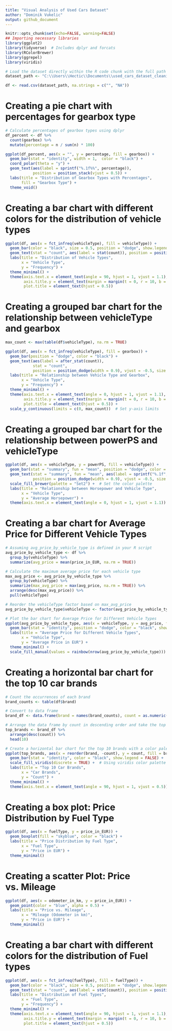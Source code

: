 ```yaml
---
title: "Visual Analysis of Used Cars Dataset"
author: "Dominik Vukelic"
output: github_document
---
```


```r
knitr::opts_chunk$set(echo=FALSE, warning=FALSE)
## Importing necessary libraries
library(ggplot2)
library(tidyverse)  # Includes dplyr and forcats
library(RColorBrewer)
library(ggrepel)
library(viridis)
```

```r
# Load the dataset directly within the R code chunk with the full path
dataset_path <- "C:\\Users\\Hectic\\Documents\\used_cars_dataset_cleaning\\cleaned starting file\\cleaned_autos.csv"

df <- read.csv(dataset_path, na.strings = c("", "NA"))
```

# Creating a pie chart with percentages for gearbox type

```r
# Calculate percentages of gearbox types using dplyr
df_percent <- df %>%
  count(gearbox) %>%
  mutate(percentage = n / sum(n) * 100)

ggplot(df_percent, aes(x = "", y = percentage, fill = gearbox)) +
  geom_bar(stat = "identity", width = 1,  color = "black") +
  coord_polar(theta = "y") +
  geom_text(aes(label = sprintf("%.1f%%", percentage)),
            position = position_stack(vjust = 0.5)) +
  labs(title = "Distribution of Gearbox Types with Percentages",
       fill = "Gearbox Type") +
  theme_void()
```

# Creating a bar chart with different colors for the distribution of vehicle types

```r
ggplot(df, aes(x = fct_infreq(vehicleType), fill = vehicleType)) +
  geom_bar(color = "black", size = 0.5, position = "dodge", show.legend = FALSE) +
  geom_text(stat = "count", aes(label = stat(count)), position = position_dodge(width = 0.9), vjust = -0.5) +  # Add numbers into the bars
  labs(title = "Distribution of Vehicle Types",
       x = "Vehicle Type",
       y = "Frequency") +
  theme_minimal() +
  theme(axis.text.x = element_text(angle = 90, hjust = 1, vjust = 1.1),
        axis.title.y = element_text(margin = margin(t = 0, r = 10, b = 0, l = 0)),
        plot.title = element_text(hjust = 0.5))
```

# Creating a grouped bar chart for the relationship between vehicleType and gearbox

```r
max_count <- max(table(df$vehicleType), na.rm = TRUE)

ggplot(df, aes(x = fct_infreq(vehicleType), fill = gearbox)) +
  geom_bar(position = "dodge", color = "black") +
  geom_text(aes(label = after_stat(count)),
            stat = "count",
            position = position_dodge(width = 0.9), vjust = -0.5, size = 3) +
  labs(title = "Relationship between Vehicle Type and Gearbox",
       x = "Vehicle Type",
       y = "Frequency") +
  theme_minimal() +
  theme(axis.text.x = element_text(angle = 0, hjust = 1, vjust = 1.1),
        axis.title.y = element_text(margin = margin(t = 0, r = 10, b = 0, l = 0)),
        plot.title = element_text(hjust = 0.5)) +
  scale_y_continuous(limits = c(0, max_count))  # Set y-axis limits
```

# Creating a grouped bar chart for the relationship between powerPS and vehicleType

```r
ggplot(df, aes(x = vehicleType, y = powerPS, fill = vehicleType)) +
  geom_bar(stat = "summary", fun = "mean", position = "dodge", color = "black", show.legend = FALSE) +
  geom_text(stat = "summary", fun = "mean", aes(label = sprintf("%.1f", after_stat(y))),
            position = position_dodge(width = 0.9), vjust = -0.5, size = 3) +  # Add numbers into the bars
  scale_fill_brewer(palette = "Set2") +  # Set the color palette
  labs(title = "Relationship between Horsepower and Vehicle Type",
       x = "Vehicle Type",
       y = "Average Horsepower") +
  theme(axis.text.x = element_text(angle = 0, hjust = 1, vjust = 1.1))
```

# Creating a bar chart for Average Price for Different Vehicle Types

```r

# Assuming avg_price_by_vehicle_type is defined in your R script
avg_price_by_vehicle_type <- df %>%
  group_by(vehicleType) %>%
  summarize(avg_price = mean(price_in_EUR, na.rm = TRUE))

# Calculate the maximum average price for each vehicle type
max_avg_price <- avg_price_by_vehicle_type %>%
  group_by(vehicleType) %>%
  summarize(max_avg_price = max(avg_price, na.rm = TRUE)) %>%
  arrange(desc(max_avg_price)) %>%
  pull(vehicleType)

# Reorder the vehicleType factor based on max_avg_price
avg_price_by_vehicle_type$vehicleType <- factor(avg_price_by_vehicle_type$vehicleType, levels = max_avg_price)

# Plot the bar chart for Average Price for Different Vehicle Types
ggplot(avg_price_by_vehicle_type, aes(x = vehicleType, y = avg_price, fill = vehicleType)) +
  geom_bar(stat = "identity", position = "dodge", color = "black", show.legend = FALSE) +
  labs(title = "Average Price for Different Vehicle Types",
       x = "Vehicle Type",
       y = "Average Price in EUR") +
  theme_minimal() +
  scale_fill_manual(values = rainbow(nrow(avg_price_by_vehicle_type)))
```

# Creating a horizontal bar chart for the top 10 car brands

```r
# Count the occurrences of each brand
brand_counts <- table(df$brand)

# Convert to data frame
brand_df <- data.frame(brand = names(brand_counts), count = as.numeric(brand_counts))

# Arrange the data frame by count in descending order and take the top 10 brands
top_brands <- brand_df %>%
  arrange(desc(count)) %>%
  head(10)

# Create a horizontal bar chart for the top 10 brands with a color palette
ggplot(top_brands, aes(x = reorder(brand, -count), y = count, fill = brand)) +
  geom_bar(stat = "identity", color = "black", show.legend = FALSE) +
  scale_fill_viridis(discrete = TRUE) +  # Using viridis color palette
  labs(title = "Top 10 Car Brands",
       x = "Car Brands",
       y = "Count") +
  theme_minimal() +
  theme(axis.text.x = element_text(angle = 90, hjust = 1, vjust = 0.5))
```

# Creating a box plot: Price Distribution by Fuel Type

```r
ggplot(df, aes(x = fuelType, y = price_in_EUR)) +
  geom_boxplot(fill = "skyblue", color = "black") +
  labs(title = "Price Distribution by Fuel Type",
       x = "Fuel Type",
       y = "Price in EUR") +
  theme_minimal()
```

# Creating a scatter Plot: Price vs. Mileage

```r
ggplot(df, aes(x = odometer_in_km, y = price_in_EUR)) +
  geom_point(color = "blue", alpha = 0.5) +
  labs(title = "Price vs. Mileage",
       x = "Mileage (Odometer in km)",
       y = "Price in EUR") +
  theme_minimal()
```

# Creating a bar chart with different colors for the distribution of Fuel types

```r
ggplot(df, aes(x = fct_infreq(fuelType), fill = fuelType)) +
  geom_bar(color = "black", size = 0.5, position = "dodge", show.legend = FALSE) +
  geom_text(stat = "count", aes(label = stat(count)), position = position_dodge(width = 0.9), vjust = -0.5) +  # Add numbers into the bars
  labs(title = "Distribution of Fuel Types",
       x = "Fuel Type",
       y = "Frequency") +
  theme_minimal() +
  theme(axis.text.x = element_text(angle = 90, hjust = 1, vjust = 1.1),
        axis.title.y = element_text(margin = margin(t = 0, r = 10, b = 0, l = 0)),
        plot.title = element_text(hjust = 0.5))
```

